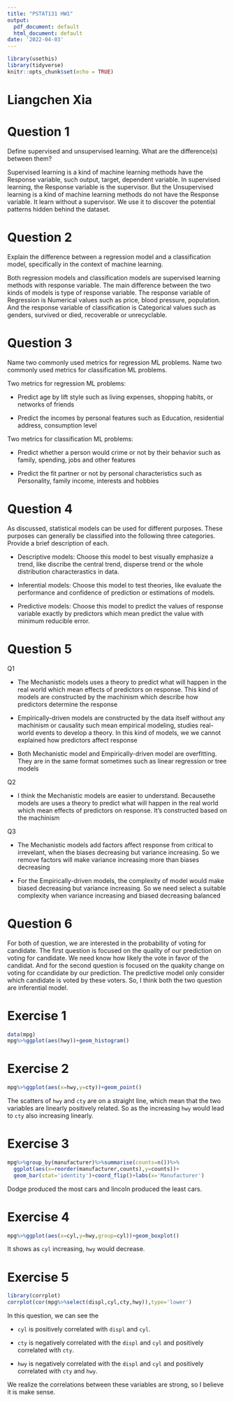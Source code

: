```yaml
---
title: "PSTAT131 HW1"
output:
  pdf_document: default
  html_document: default
date: '2022-04-03'
---
```


```r
library(usethis)
library(tidyverse)
knitr::opts_chunk$set(echo = TRUE)
```

# Liangchen Xia

# Question 1

Define supervised and unsupervised learning. What are the difference(s) between them?

Supervised learning is a kind of machine learning methods have the Response variable, such output, target, dependent variable. In supervised learning, the Response variable is the supervisor. 
But the Unsupervised learning is a kind of machine learning methods do not have the Response variable. It learn without a supervisor. We use it to discover the potential patterns hidden behind the dataset.

# Question 2

Explain the difference between a regression model and a classification model, specifically in the context of machine learning.

Both regression models and classification models are supervised learning methods with response variable.  The main difference between the two kinds of models is type of response variable.
The response variable of Regression is Numerical values such as price, blood pressure, population.
And the response variable of classification is Categorical values such as genders, survived or died, recoverable or unrecyclable.


# Question 3

Name two commonly used metrics for regression ML problems. Name two commonly used metrics for classification ML problems.

Two metrics for regression ML problems:

 - Predict age by lift style such as living expenses, shopping habits, or networks of friends
 
 - Predict the incomes by personal features such as Education, residential address, consumption level
 
Two metrics for classification ML problems:

 - Predict whether a person would crime or not by their behavior such as family, spending, jobs and other features
 
 - Predict the fit partner or not by personal characteristics such as Personality, family income, interests and hobbies
 
# Question 4

As discussed, statistical models can be used for different purposes. These purposes can generally be classified into the following three categories. Provide a brief description of each.

 - Descriptive models: Choose this model to best visually emphasize a trend, like discribe the central trend, disperse trend or the whole distribution characterastics in data.
 
 - Inferential models: Choose this model to test theories, like evaluate the performance and confidence of prediction or estimations of models.
 
 - Predictive models: Choose this model to predict the values of response variable exactly by predictors which mean predict the value with minimum reducible error.
 
# Question 5

Q1

 - The Mechanistic models uses a theory to predict what will happen in the real world which mean effects of predictors on response. This kind of models are constructed by the machinism which describe how predictors determine the response
 
 - Empirically-driven models are constructed by the data itself without any machinism or causality such mean empirical modeling, studies real-world events to develop a theory. In this kind of models, we we cannot explained how predictors affect response
 
 - Both Mechanistic model and Empirically-driven model are overfitting. They are in the same format sometimes such as linear regression or tree models
 
 
Q2

 - I think the Mechanistic models are easier to understand. Becausethe models are uses a theory to predict what will happen in the real world which mean effects of predictors on response. It's constructed based on the machinism
 
Q3

 - The Mechanistic models add factors affect response from critical to irrevelant, when the biases decreasing but variance increasing. So we remove factors will make variance increasing more than biases decreasing
 
 - For the Empirically-driven models, the complexity of model would make biased decreasing but variance increasing. So we need select a suitable complexity when variance increasing and biased decreasing balanced


# Question 6
For both of question, we are interested in the probability of voting for candidate. The first question is focused on the quality of our prediction on voting for candidate. We need know how likely the vote in favor of the candidat. And for the second question is focused on the quakity change on voting for ccandidate by our prediction. 
The predictive model only consider which candidate is voted by these voters. 
So, I think both the two question are inferential model.

# Exercise 1

```r
data(mpg)
mpg%>%ggplot(aes(hwy))+geom_histogram()
```

# Exercise 2

```r
mpg%>%ggplot(aes(x=hwy,y=cty))+geom_point()
```
The scatters of `hwy` and `cty` are on a straight line, which mean that the two variables are linearly  positively related. So as the increasing `hwy` would lead to `cty` also increasing linearly.

# Exercise 3

```r
mpg%>%group_by(manufacturer)%>%summarise(counts=n())%>%
  ggplot(aes(x=reorder(manufacturer,counts),y=counts))+
  geom_bar(stat='identity')+coord_flip()+labs(x='Manufacturer')
```
Dodge produced the most cars and lincoln produced the least cars.


# Exercise 4

```r
mpg%>%ggplot(aes(x=cyl,y=hwy,group=cyl))+geom_boxplot()
```

It shows as `cyl` increasing, `hwy` would decrease.

# Exercise 5

```r
library(corrplot)
corrplot(cor(mpg%>%select(displ,cyl,cty,hwy)),type='lower')
```
In this question, 
we can see the 

 - `cyl` is positively correlated with `displ` and `cyl`.
 
 - `cty` is negatively correlated with the `displ` and `cyl` and positively correlated with `cty`.
 
 - `hwy` is negatively correlated with the `displ` and `cyl` and positively correlated with `cty` and `hwy`. 

We realize the correlations between these variables are strong, so I believe it is make sense.

